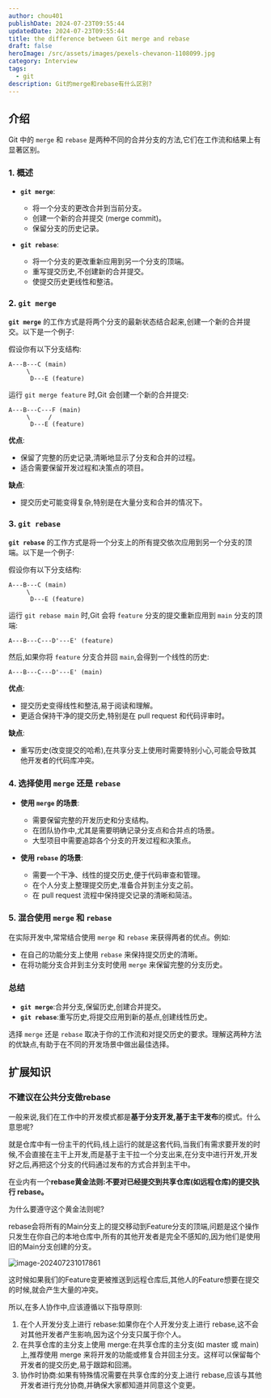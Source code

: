 ```yaml
---
author: chou401
publishDate: 2024-07-23T09:55:44
updatedDate: 2024-07-23T09:55:44
title: the difference between Git merge and rebase
draft: false
heroImage: /src/assets/images/pexels-chevanon-1108099.jpg
category: Interview
tags:
  - git
description: Git的merge和rebase有什么区别?
---
```


## 介绍

Git 中的 `merge` 和 `rebase` 是两种不同的合并分支的方法,它们在工作流和结果上有显著区别。

### 1. **概述**

- **`git merge`**:

  - 将一个分支的更改合并到当前分支。
  - 创建一个新的合并提交 (merge commit)。
  - 保留分支的历史记录。

- **`git rebase`**:
  - 将一个分支的更改重新应用到另一个分支的顶端。
  - 重写提交历史,不创建新的合并提交。
  - 使提交历史更线性和整洁。

### 2. **`git merge`**

**`git merge`** 的工作方式是将两个分支的最新状态结合起来,创建一个新的合并提交。以下是一个例子:

假设你有以下分支结构:

```
A---B---C (main)
     \
      D---E (feature)
```

运行 `git merge feature` 时,Git 会创建一个新的合并提交:

```
A---B---C---F (main)
     \     /
      D---E (feature)
```

**优点**:

- 保留了完整的历史记录,清晰地显示了分支和合并的过程。
- 适合需要保留开发过程和决策点的项目。

**缺点**:

- 提交历史可能变得复杂,特别是在大量分支和合并的情况下。

### 3. **`git rebase`**

**`git rebase`** 的工作方式是将一个分支上的所有提交依次应用到另一个分支的顶端。以下是一个例子:

假设你有以下分支结构:

```
A---B---C (main)
     \
      D---E (feature)
```

运行 `git rebase main` 时,Git 会将 `feature` 分支的提交重新应用到 `main` 分支的顶端:

```
A---B---C---D'---E' (feature)
```

然后,如果你将 `feature` 分支合并回 `main`,会得到一个线性的历史:

```
A---B---C---D'---E' (main)
```

**优点**:

- 提交历史变得线性和整洁,易于阅读和理解。
- 更适合保持干净的提交历史,特别是在 pull request 和代码评审时。

**缺点**:

- 重写历史(改变提交的哈希),在共享分支上使用时需要特别小心,可能会导致其他开发者的代码库冲突。

### 4. **选择使用 `merge` 还是 `rebase`**

- **使用 `merge` 的场景**:

  - 需要保留完整的开发历史和分支结构。
  - 在团队协作中,尤其是需要明确记录分支点和合并点的场景。
  - 大型项目中需要追踪各个分支的开发过程和决策点。

- **使用 `rebase` 的场景**:
  - 需要一个干净、线性的提交历史,便于代码审查和管理。
  - 在个人分支上整理提交历史,准备合并到主分支之前。
  - 在 pull request 流程中保持提交记录的清晰和简洁。

### 5. **混合使用 `merge` 和 `rebase`**

在实际开发中,常常结合使用 `merge` 和 `rebase` 来获得两者的优点。例如:

- 在自己的功能分支上使用 `rebase` 来保持提交历史的清晰。
- 在将功能分支合并到主分支时使用 `merge` 来保留完整的分支历史。

### 总结

- **`git merge`**:合并分支,保留历史,创建合并提交。
- **`git rebase`**:重写历史,将提交应用到新的基点,创建线性历史。

选择 `merge` 还是 `rebase` 取决于你的工作流和对提交历史的要求。理解这两种方法的优缺点,有助于在不同的开发场景中做出最佳选择。

## 扩展知识

### 不建议在公共分支做rebase

一般来说,我们在工作中的开发模式都是**基于分支开发,基于主干发布**的模式。什么意思呢?

就是仓库中有一份主干的代码,线上运行的就是这套代码,当我们有需求要开发的时候,不会直接在主干上开发,而是基于主干拉一个分支出来,在分支中进行开发,开发好之后,再把这个分支的代码通过发布的方式合并到主干中。

在业内有一个**rebase黄金法则:不要对已经提交到共享仓库(如远程仓库)的提交执行 rebase。**

为什么要遵守这个黄金法则呢?

rebase会将所有的Main分支上的提交移动到Feature分支的顶端,问题是这个操作只发生在你自己的本地仓库中,所有的其他开发者是完全不感知的,因为他们是使用旧的Main分支创建的分支。

![image-202407231017861](https://cdn.jsdelivr.net/gh/chou401/pic-md@main//img/202407231017861.png)

这时候如果我们的Feature变更被推送到远程仓库后,其他人的Feature想要在提交的时候,就会产生大量的冲突。

所以,在多人协作中,应该遵循以下指导原则:

1. 在个人开发分支上进行 rebase:如果你在个人开发分支上进行 rebase,这不会对其他开发者产生影响,因为这个分支只属于你个人。
2. 在共享仓库的主分支上使用 merge:在共享仓库的主分支(如 master 或 main)上,推荐使用 merge 来将开发的功能或修复合并回主分支。这样可以保留每个开发者的提交历史,易于跟踪和回溯。
3. 协作时协商:如果有特殊情况需要在共享仓库的分支上进行 rebase,应该与其他开发者进行充分协商,并确保大家都知道并同意这个变更。
